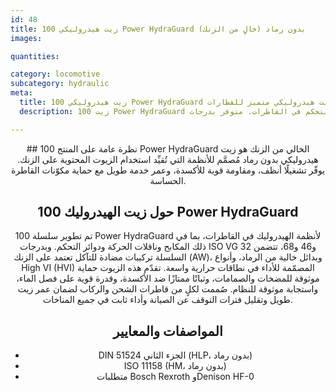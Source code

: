 ```yaml
---
id: 48
title: زيت هيدروليكي 100 Power HydraGuard بدون رماد (خالٍ من الزنك)
images:

quantities:

category: locomotive
subcategory: hydraulic
meta:
  title: زيت هيدروليكي 100 Power HydraGuard بدون رماد (خالٍ من الزنك) | زيت هيدروليكي متميز للقطارات
  description: زيت 100 Power HydraGuard بدون رماد (خالٍ من الزنك) هو زيت هيدروليكي عالي الأداء مصمم للأنظمة التي تُقيِّد زيوت الزنك، بما في ذلك أنظمة المكابح وناقلات الحركة ودوائر التحكم في القاطرات. متوفر بدرجات ISO VG 32 و46 و68، ويوفر حماية ممتازة ضد التآكل، وثباتًا عاليًا ضد الأكسدة، وانفصالًا جيدًا للماء، واستجابة موثوقة للنظام. يلبّي متطلبات DIN 51524 الجزء الثاني وISO 11158 ومعايير الاعتماد ذات الصلة لعمر زيت أطول وأداء ثابت في قطارات الشحن والركاب.

---
```


<Header>
  ## نظرة عامة على المنتج
100 Power HydraGuard الخالي من الزنك هو زيت هيدروليكي بدون رماد
مُصمَّم للأنظمة التي تُقيِّد استخدام الزيوت المحتوية على الزنك. يوفّر
تشغيلًا أنظف، ومقاومة قوية للأكسدة، وعمر خدمة طويل مع حماية
مكوّنات القاطرة الحساسة.

  ## حول زيت الهيدروليك 100 Power HydraGuard
  تم تطوير سلسلة 100 Power HydraGuard لأنظمة الهيدروليك في القاطرات، بما في ذلك المكابح وناقلات الحركة ودوائر التحكم. وبدرجات ISO VG 32 و46 و68، تتضمن السلسلة تركيبات مضادة للتآكل تعتمد على الزنك (AW)، وبدائل خالية من الرماد، وأنواع High VI (HVI) المصمّمة للأداء في نطاقات حرارية واسعة. تقدّم هذه الزيوت حماية موثوقة للمضخات والصمامات، وثباتًا ممتازًا ضد الأكسدة، وقدرة قوية على فصل الماء، واستجابة موثوقة للنظام. صُممت لكلٍ من قاطرات الشحن والركاب لضمان عمر زيت طويل وتقليل فترات التوقف عن الصيانة وأداء ثابت في جميع المناخات.

  ## المواصفات والمعايير
  - DIN 51524 الجزء الثاني (HLP، بدون رماد)
  - ISO 11158 (HM، بدون رماد)
  - متطلبات Bosch Rexroth وDenison HF-0

</Header>

